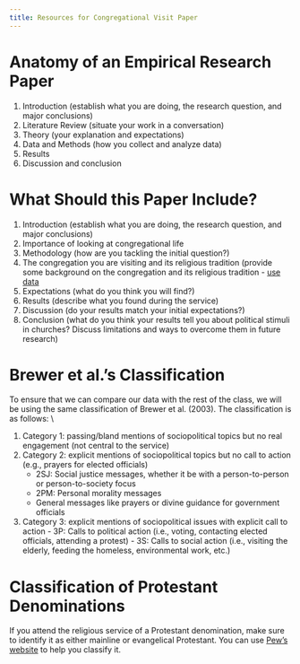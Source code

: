 ```yaml
---
title: Resources for Congregational Visit Paper
---
```


# Anatomy of an Empirical Research Paper

1. Introduction (establish what you are doing, the research question, and major conclusions)
2. Literature Review (situate your work in a conversation)
3. Theory (your explanation and expectations)
4. Data and Methods (how you collect and analyze data)
5. Results
6. Discussion and conclusion

# What Should this Paper Include?

1. Introduction (establish what you are doing, the research question, and major conclusions)
2. Importance of looking at congregational life
3. Methodology (how are you tackling the initial question?)
4. The congregation you are visiting and its religious tradition (provide some background on the congregation and its religious tradition - [use data](https://www.pewresearch.org/religion/religious-landscape-study/)
5. Expectations (what do you think you will find?)
6. Results (describe what you found during the service)
7. Discussion (do your results match your initial expectations?)
8. Conclusion (what do you think your results tell you about political stimuli in churches? Discuss limitations and ways to overcome them in future research)


# Brewer et al.'s Classification

To ensure that we can compare our data with the rest of the class, we will be using the same classification of Brewer et al. (2003). The classification is as follows: \\

1. Category 1: passing/bland mentions of sociopolitical topics but no real engagement (not central to the service)
2. Category 2: explicit mentions of sociopolitical topics but no call to action (e.g., prayers for elected officials)
	  - 2SJ: Social justice messages, whether it be with a person-to-person or person-to-society focus
	  - 2PM: Personal morality messages
	  - General messages like prayers or divine guidance for government officials
3. Category 3: explicit mentions of sociopolitical issues with explicit call to action
		- 3P: Calls to political action (i.e., voting, contacting elected officials, attending a protest)
		- 3S: Calls to social action (i.e., visiting the elderly, feeding the homeless, environmental work, etc.)
		
		
# Classification of Protestant Denominations

If you attend the religious service of a Protestant denomination, make sure to identify it as either mainline or evangelical Protestant. You can use [Pew's website](https://www.pewresearch.org/religion/2015/05/12/appendix-b-classification-of-protestant-denominations/) to help you classify it.

